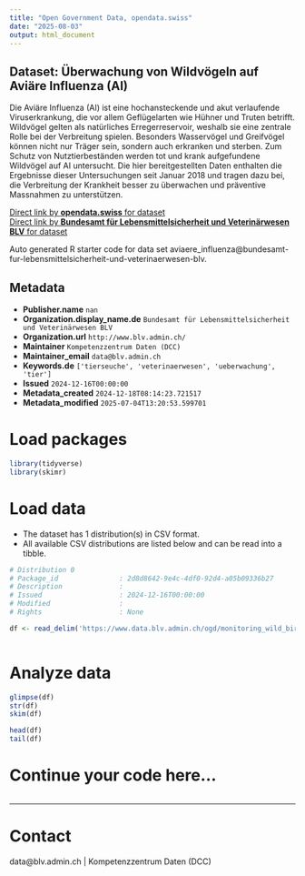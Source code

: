 ```yaml
---
title: "Open Government Data, opendata.swiss"
date: "2025-08-03"
output: html_document
---
```


## Dataset: Überwachung von Wildvögeln auf Aviäre Influenza (AI)

Die Aviäre Influenza (AI) ist eine hochansteckende und akut verlaufende Viruserkrankung, die vor allem Geflügelarten wie Hühner und Truten betrifft. Wildvögel gelten als natürliches Erregerreservoir, weshalb sie eine zentrale Rolle bei der Verbreitung spielen. Besonders Wasservögel und Greifvögel können nicht nur Träger sein, sondern auch erkranken und sterben. Zum Schutz von Nutztierbeständen werden tot und krank aufgefundene Wildvögel auf AI untersucht. Die hier bereitgestellten Daten enthalten die Ergebnisse dieser Untersuchungen seit Januar 2018 und tragen dazu bei, die Verbreitung der Krankheit besser zu überwachen und präventive Massnahmen zu unterstützen.

[Direct link by **opendata.swiss** for dataset](https://opendata.swiss/de/dataset/uberwachung-von-wildvogeln-auf-aviare-influenza-ai)<br>
[Direct link by **Bundesamt für Lebensmittelsicherheit und Veterinärwesen BLV** for dataset](https://www.blv.admin.ch/blv/de/home/tiere/tierseuchen/uebersicht-seuchen/alle-tierseuchen/ai/ai-aktuell.html)

Auto generated R starter code for data set aviaere_influenza@bundesamt-fur-lebensmittelsicherheit-und-veterinaerwesen-blv.

## Metadata

- **Publisher.name** `nan`
- **Organization.display_name.de** `Bundesamt für Lebensmittelsicherheit und Veterinärwesen BLV`
- **Organization.url** `http://www.blv.admin.ch/`
- **Maintainer** `Kompetenzzentrum Daten (DCC)`
- **Maintainer_email** `data@blv.admin.ch`
- **Keywords.de** `['tierseuche', 'veterinaerwesen', 'ueberwachung', 'tier']`
- **Issued** `2024-12-16T00:00:00`
- **Metadata_created** `2024-12-18T08:14:23.721517`
- **Metadata_modified** `2025-07-04T13:20:53.599701`


# Load packages

```r

library(tidyverse)
library(skimr)

```

# Load data

-   The dataset has 1 distribution(s) in CSV format.
-   All available CSV distributions are listed below and can be read into a tibble.

```r

# Distribution 0
# Package_id               : 2d8d8642-9e4c-4df0-92d4-a05b09336b27
# Description              : 
# Issued                   : 2024-12-16T00:00:00
# Modified                 : 
# Rights                   : None

df <- read_delim('https://www.data.blv.admin.ch/ogd/monitoring_wild_birds_avian_influenza/monitoring_wild_birds_avian_influenza.csv')



```

# Analyze data

```r

glimpse(df)
str(df)
skim(df)

head(df)
tail(df)

```

# Continue your code here...

```r

```

------------------------------------------------------------------------

# Contact

data@blv.admin.ch | Kompetenzzentrum Daten (DCC)
